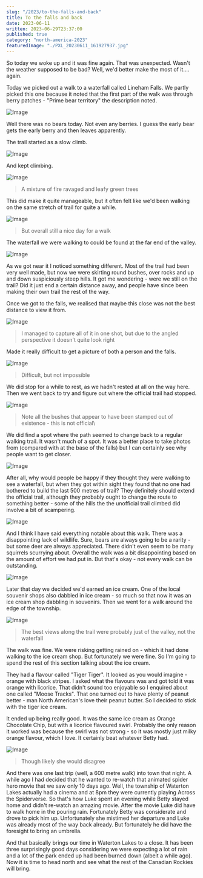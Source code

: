 ```yaml
---
slug: "/2023/to-the-falls-and-back"
title: To the falls and back
date: 2023-06-11
written: 2023-06-29T23:37:00
published: true
category: "north-america-2023"
featuredImage: "./PXL_20230611_161927937.jpg"
---
```


So today we woke up and it was fine again.  That was unexpected.  Wasn't the weather supposed to be bad?  Well, we'd better make the most of it.... again.

Today we picked out a walk to a waterfall called Lineham Falls.  We partly picked this one because it noted that the first part of the walk was through berry patches - "Prime bear territory" the description noted.

![Image](PXL_20230611_160128845.jpg)

Well there was no bears today.  Not even any berries.  I guess the early bear gets the early berry and then leaves apparently.

The trail started as a slow climb.

![Image](PXL_20230611_162725467.jpg)

And kept climbing.

![Image](PXL_20230611_161927937.jpg)

> A mixture of fire ravaged and leafy green trees

This did make it quite manageable, but it often felt like we'd been walking on the same stretch of trail for quite a while.

![Image](PXL_20230611_171037642.jpg)

> But overall still a nice day for a walk

The waterfall we were walking to could be found at the far end of the valley.

![Image](PXL_20230611_170033165.jpg)

As we got near it I noticed something different.  Most of the trail had been very well made, but now we were skirting round bushes, over rocks and up and down suspiciously steep hills.  It got me wondering - were we still on the trail?  Did it just end a certain distance away, and people have since been making their own trail the rest of the way.

Once we got to the falls, we realised that maybe this close was not the best distance to view it from.

![Image](PXL_20230611_174834587.jpg)

> I managed to capture all of it in one shot, but due to the angled perspective it doesn't quite look right

Made it really difficult to get a picture of both a person and the falls.

![Image](PXL_20230611_174847029.jpg)

> Difficult, but not impossible

We did stop for a while to rest, as we hadn't rested at all on the way here.  Then we went back to try and figure out where the official trail had stopped.

![Image](PXL_20230611_180204245.jpg)

> Note all the bushes that appear to have been stamped out of existence - this is not official\

We did find a spot where the path seemed to change back to a regular walking trail.  It wasn't much of a spot.  It was a better place to take photos from (compared with at the base of the falls) but I can certainly see why people want to get closer.

![Image](PXL_20230611_180649564.jpg)

After all, why would people be happy if they thought they were walking to see a waterfall, but when they got within sight they found that no one had bothered to build the last 500 metres of trail?  They definitely should extend the official trail, although they probably ought to change the route to something better - some of the hills the the unofficial trail climbed did involve a bit of scampering.

![Image](PXL_20230611_180708506.jpg)

And I think I have said everything notable about this walk.  There was a disappointing lack of wildlife.  Sure, bears are always going to be a rarity - but some deer are always appreciated.  There didn't even seem to be many squirrels scurrying about.  Overall the walk was a bit disappointing based on the amount of effort we had put in.  But that's okay - not every walk can be outstanding.

![Image](PXL_20230611_175021903.jpg)

Later that day we decided we'd earned an ice cream.  One of the local souvenir shops also dabbled in ice cream - so much so that now it was an ice cream shop dabbling in souvenirs.  Then we went for a walk around the edge of the township.

![Image](PXL_20230611_232301424.jpg)

> The best views along the trail were probably just of the valley, not the waterfall

The walk was fine.  We were risking getting rained on - which it had done walking to the ice cream shop.  But fortunately we were fine.  So I'm going to spend the rest of this section talking about the ice cream.

They had a flavour called "Tiger Tiger".  It looked as you would imagine - orange with black stripes.  I asked what the flavours was and got told it was orange with licorice.  That didn't sound too enjoyable so I enquired about one called "Moose Tracks".  That one turned out to have plenty of peanut better - man North American's love their peanut butter.  So I decided to stick with the tiger ice cream.

It ended up being really good.  It was the same ice cream as Orange Chocolate Chip, but with a licorice flavoured swirl.  Probably the only reason it worked was because the swirl was not strong - so it was mostly just milky orange flavour, which I love.  It certainly beat whatever Betty had.

![Image](PXL_20230611_233534526.jpg)

> Though likely she would disagree

And there was one last trip (well, a 600 metre walk) into town that night.  A while ago I had decided that he wanted to re-watch that animated spider hero movie that we saw only 10 days ago.  Well, the township of Waterton Lakes actually had a cinema and at 8pm they were currently playing Across the Spiderverse.  So that's how Luke spent an evening while Betty stayed home and didn't re-watch an amazing movie.  After the movie Luke did have to walk home in the pouring rain.  Fortunately Betty was considerate and drove to pick him up.  Unfortunately she mistimed her departure and Luke was already most of the way back already.  But fortunately he did have the foresight to bring an umbrella.

And that basically brings our time in Waterton Lakes to a close.  It has been three surprisingly good days considering we were expecting a lot of rain and a lot of the park ended up had been burned down (albeit a while ago).  Now it is time to head north and see what the rest of the Canadian Rockies will bring.  